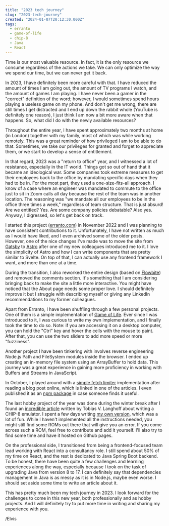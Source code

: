 ```yaml
---
title: "2023 tech journey"
slug: "2023-tech-journey"
created: "2024-01-07T20:12:30.000Z"
tags:
  - erranto
  - game-of-life
  - chip-8
  - Java
  - React
---
```


Time is our most valuable resource. In fact, it is the only resource we consume
regardless of the actions we take. We can only optimize the way we spend our
time, but we can never get it back.

In 2023, I have definitely been more careful with that. I have reduced the
amount of times I am going out, the amount of TV programs I watch, and the
amount of games I am playing. I have never been a gamer in the "correct"
definition of the word; however, I would sometimes spend hours playing a useless
game on my phone. And don't get me wrong, there are still times I get distracted
and I end up down the rabbit whole (YouTube is definitely one reason), I just
think I am now a bit more aware when that happens. So, what did I do with the
newly available resources?

Throughout the entire year, I have spent approximately two months at home (in
London) together with my family, most of which was while working remotely. This
was a great reminder of how privileged I am to be able to do that. Sometimes, we
take our privileges for granted and forget to appreciate them, or we start to
develop a sense of entitlement.

In that regard, 2023 was a "return to office" year, and I witnessed a lot of
resistance, especially in the IT world. Things got so out of hand that it became
an ideological war. Some companies took extreme measures to get their employees
back to the office by mandating specific days when they had to be in. For the
most part, they used a one-size-fits-all approach. I know of a case where an
engineer was mandated to commute to the office just to sit in Zoom calls all day
because the rest of the team was in another location. The reasoning was "we
mandate all our employees to be in the office three times a week," regardless of
team structure. That is just absurd! Are we entitled? Yes. Are some company
policies debatable? Also yes. Anyway, I digressed, so let's get back on track.

I started this project ([erranto.com](https://erranto.com/)) in November 2022
and I was planning to have consistent contributions to it. Unfortunately, I have
not written as much as I would have liked, and I even archived some of the older
posts. However, one of the nice changes I've made was to move the site from
[Gatsby](https://www.gatsbyjs.com/) to [Astro](https://astro.build/) after one
of my new colleagues introduced me to it. I love the simplicity of Astro and how
I can write components that are pretty similar to Svelte. On top of that, I can
actually use any frontend framework I want, and more than one at a time.

During the transition, I also reworked the entire design (based on
[Flowbite](https://flowbite.com/)) and removed the comments section. It's
something that I am considering bringing back to make the site a little more
interactive. You might have noticed that the About page needs some proper love.
I should definitely improve it but I struggle with describing myself or giving
any LinkedIn recommendations to my former colleagues.

Apart from Erranto, I have been shuffling through a few personal projects. One
of them is a simple implementation of [Game of
Life](https://github.com/elvisvoer/game-of-life). Ever since I was introduced to
it, I was curious to write my own implementation, and I finally took the time to
do so. Note: if you are accessing it on a desktop computer, you can hold the
"Ctrl" key and hover the cells with the mouse to paint. After that, you can use
the two sliders to add more speed or more "fuzziness".

Another project I have been tinkering with involves reverse engineering Node.js
Path and FileSystem modules inside the browser. I ended up creating an in-memory
file system using an ArrayBuffer to hold data. This journey was a great
experience in gaining more proficiency in working with Buffers and Streams in
JavaScript.

In October, I played around with a [simple fetch
limiter](https://erranto.com/blog/rate-limiting-fetch-part-2) implementation
after reading a blog post online, which is linked in one of the articles. I even
published it as an [npm package](https://www.npmjs.com/package/fetch-loop) in
case someone finds it useful.

The last hobby project of the year was done during the winter break after I
found an [incredible
article](https://tobiasvl.github.io/blog/write-a-chip-8-emulator/) written by
Tobias V. Langhoff about writing a CHIP-8 emulator. I spent a few days writing
[my own version](https://github.com/elvisvoer/chip8), which was a lot of fun.
While I haven't implemented all the instructions needed, you might still find
some ROMs out there that will give you an error. If you come across such a ROM,
feel free to contribute and add it yourself. I'll also try to find some time and
have it hosted on Github pages.

On the professional side, I transitioned from being a frontend-focused team lead
working with React into a consultancy role. I still spend about 50% of my time
on React, and the rest is dedicated to Java Spring Boot backend. To be honest,
there have been quite a few challenges and learning experiences along the way,
especially because I took on the task of upgrading Java from version 8 to 17. I
can definitely say that dependencies management in Java is as messy as it is in
Node.js, maybe even worse. I should set aside some time to write an article
about it.

This has pretty much been my tech journey in 2023. I look forward for the
challenges to come in this new year, both professionally and as hobby projects.
And I will definitely try to put more time in writing and sharing my experience
with you.

/Elvis
